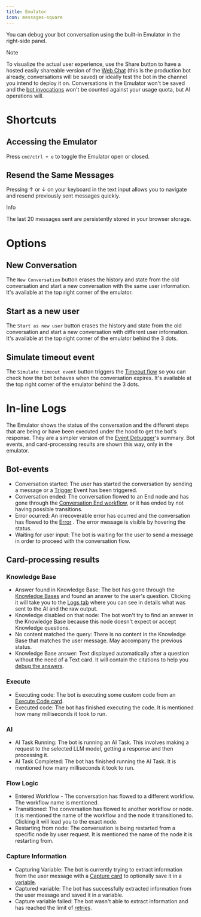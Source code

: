 ```yaml
---
title: Emulator
icon: messages-square
---
```


You can debug your bot conversation using the built-in Emulator in the right-side panel.

<Note>
Note

To visualize the actual user experience, use the Share button to have a hosted easily shareable version of the [Web Chat](/webchat/get-started/introduction) (this is the production bot already, conversations will be saved) or ideally test the bot in the channel you intend to deploy it on. Conversations in the Emulator won't be saved and the [bot invocations](/learn/get-started/dashboard/workspace/usage) won't be counted against your usage quota, but AI operations will.
</Note>

# Shortcuts

## Accessing the Emulator

Press `cmd/ctrl + e` to toggle the Emulator open or closed.

## Resend the Same Messages

Pressing ↑ or ↓ on your keyboard in the text input allows you to navigate and resend previously sent messages quickly.

<Info>
Info

The last 20 messages sent are persistently stored in your browser storage.
</Info>

# Options

## New Conversation

The `New Conversation` button erases the history and state from the old conversation and start a new conversation with the same user information. It's available at the top right corner of the emulator.

## Start as a new user

The `Start as new user` button erases the history and state from the old conversation and start a new conversation with different user information. It's available at the top right corner of the emulator behind the 3 dots.

## Simulate timeout event

The `Simulate timeout event` button triggers the [Timeout flow](/learn/reference/workflows#timeout) so you can check how the bot behaves when the conversation expires. It's available at the top right corner of the emulator behind the 3 dots.

# In-line Logs

The Emulator shows the status of the conversation and the different steps that are being or have been executed under the hood to get the bot's response. They are a simpler version of the [Event Debugger](/learn/reference/debugger-logs-json)'s summary. Bot events, and card-processing results are shown this way, only in the emulator.

## Bot-events

* Conversation started: The user has started the conversation by sending a message or a [Trigger](/learn/get-started/dashboard/bot/events) Event has been triggered.
* Conversation ended: The conversation flowed to an End node and has gone through the [Conversation End workflow](/learn/reference/workflows#conversation-end), or it has ended by not having possible transitions.
* Error ocurred: An irrecoverable error has ocurred and the conversation has flowed to the [Error](/learn/reference/workflows#error) . The error message is visible by hovering the status.
* Waiting for user input: The bot is waiting for the user to send a message in order to proceed with the conversation flow.

## Card-processing results

### Knowledge Base

* Answer found in Knowledge Base: The bot has gone through the [Knowledge Bases](/learn/reference/knowledge-base/introduction) and found an answer to the user's question. Clicking it will take you to the [Logs tab](/learn/reference/debugger-logs-json) where you can see in details what was sent to the AI and the raw output.
* Knowledge disabled on that node: The bot won't try to find an answer in the Knowledge Base because this node doesn't expect or accept Knowledge questions.
* No content matched the query: There is no content in the Knowledge Base that matches the user message. May accompany the previous status.
* Knowledge Base answer: Text displayed automatically after a question without the need of a Text card. It will contain the citations to help you [debug the answers](/learn/reference/knowledge-base/introduction#debugging).

### Execute

* Executing code: The bot is executing some custom code from an [Execute Code card](/learn/reference/cards/execute-code).
* Executed code: The bot has finished executing the code. It is mentioned how many milliseconds it took to run.

### AI

* AI Task Running: The bot is running an AI Task. This involves making a request to the selected LLM model, getting a response and then processing it.
* AI Task Completed: The bot has finished running the AI Task. It is mentioned how many milliseconds it took to run.

### Flow Logic

* Entered Workflow - The conversation has flowed to a different workflow. The workflow name is mentioned.
* Transitioned: The conversation has flowed to another workflow or node. It is mentioned the name of the workflow and the node it transitioned to. Clicking it will lead you to the exact node.
* Restarting from node: The conversation is being restarted from a specific node by user request. It is mentioned the name of the node it is restarting from.

### Capture Information

* Capturing Variable: The bot is currently trying to extract information from the user message with a [Capture card](/learn/reference/cards/capture-information) to optionally save it in a [variable](/learn/reference/variables).
* Captured variable: The bot has successfully extracted information from the user message and saved it in a variable.
* Capture variable failed: The bot wasn't able to extract information and has reached the limit of [retries](/learn/reference/cards/capture-information#retries).
